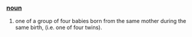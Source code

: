 === [[noun]] ===
#one of a group of four babies born from the same mother during the same birth, (i.e. one of four twins).